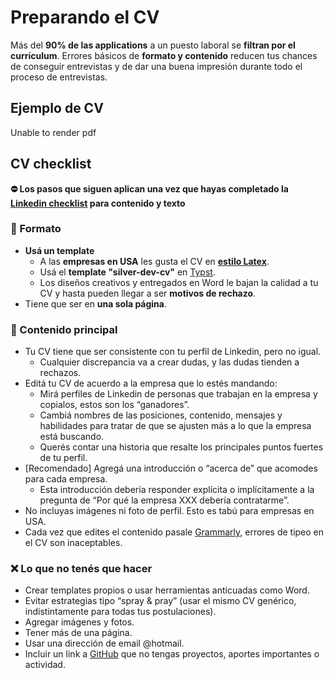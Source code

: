 
# Preparando el CV

Más del **90% de las applications** a un puesto laboral se **filtran por el currículum**. Errores básicos de **formato y contenido** reducen tus chances de conseguir entrevistas y de dar una buena impresión durante todo el proceso de entrevistas.

<IREmbed src="https://www.youtube.com/embed/D-OYA2UzlJQ?si=UNrKIERKVCAkyKw7" />

## Ejemplo de CV

<object width="100%" height="500" type="application/pdf" data="/resources/victorvigon.pdf">
  Unable to render pdf
</object>

## CV checklist

**⛔️ Los pasos que siguen aplican una vez que hayas completado la [Linkedin checklist](https://docs.silver.dev/interview-ready/soft-fundamentals/preparando-linkedin#linkedin-checklist) para contenido y texto**

### 🧩 Formato

- **Usá un template**
    - A las **empresas en USA** les gusta el CV en [**estilo Latex**](https://www.freecodecamp.org/news/writing-a-killer-software-engineering-resume-b11c91ef699d/).
    - Usá el **template "silver-dev-cv"** en [Typst](https://typst.app/).
    - Los diseños creativos y entregados en Word le bajan la calidad a tu CV y hasta pueden llegar a ser **motivos de rechazo**.
- Tiene que ser en **una sola página**.

### 📄 Contenido principal

- Tu CV tiene que ser consistente con tu perfil de Linkedin, pero no igual.
    - Cualquier discrepancia va a crear dudas, y las dudas tienden a rechazos.
- Editá tu CV de acuerdo a la empresa que lo estés mandando:
    - Mirá perfiles de Linkedin de personas que trabajan en la empresa y copialos, estos son los “ganadores”.
    - Cambiá nombres de las posiciones, contenido, mensajes y habilidades para tratar de que se ajusten más a lo que la empresa está buscando.
    - Querés contar una historia que resalte los principales puntos fuertes de tu perfil.
- [Recomendado] Agregá una introducción o “acerca de” que acomodes para cada empresa.
    - Esta introducción debería responder explícita o implícitamente a la pregunta de “Por qué la empresa XXX debería contratarme”.
- No incluyas imágenes ni foto de perfil. Esto es tabú para empresas en USA.
- Cada vez que edites el contenido pasale [Grammarly](https://app.grammarly.com/), errores de tipeo en el CV son inaceptables.

### ❌ Lo que no tenés que hacer

- Crear templates propios o usar herramientas anticuadas como Word.
- Evitar estrategias tipo “spray & pray” (usar el mismo CV genérico, indistintamente para todas tus postulaciones).
- Agregar imágenes y fotos.
- Tener más de una página.
- Usar una dirección de email @hotmail.
- Incluir un link a [GitHub](https://github.com/) que no tengas proyectos, aportes importantes o actividad.

